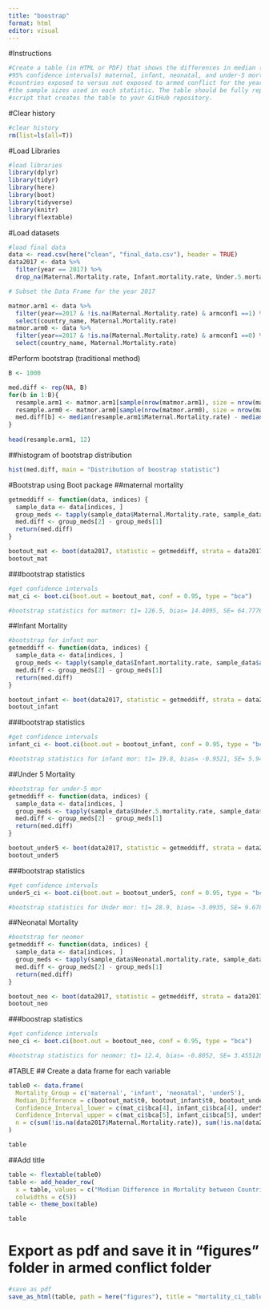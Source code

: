 ```yaml
---
title: "boostrap"
format: html
editor: visual
---
```


#Instructions

```r
#Create a table (in HTML or PDF) that shows the differences in median (with the BCa bootstrap 
#95% confidence intervals) maternal, infant, neonatal, and under-5 mortality between the
#countries exposed to versus not exposed to armed conflict for the year 2017. Be specific about
#the sample sizes used in each statistic. The table should be fully reproducible. Push the
#script that creates the table to your GitHub repository.
```

#Clear history

```r
#clear history
rm(list=ls(all=T)) 
```

#Load Libraries

```r
#load libraries
library(dplyr)
library(tidyr)
library(here)
library(boot)
library(tidyverse)
library(knitr)
library(flextable)
```

#Load datasets

```r
#load final data
data <- read.csv(here("clean", "final_data.csv"), header = TRUE)
data2017 <- data %>%
  filter(year == 2017) %>%
  drop_na(Maternal.Mortality.rate, Infant.mortality.rate, Under.5.mortality.rate, Neonatal.mortality.rate)

# Subset the Data Frame for the year 2017

matmor.arm1 <- data %>%
  filter(year==2017 & !is.na(Maternal.Mortality.rate) & armconf1 ==1) %>%
  select(country_name, Maternal.Mortality.rate)
matmor.arm0 <- data %>%
  filter(year==2017 & !is.na(Maternal.Mortality.rate) & armconf1 ==0) %>%
  select(country_name, Maternal.Mortality.rate)
```

#Perform bootstrap (traditional method)

```r
B <- 1000

med.diff <- rep(NA, B)
for(b in 1:B){
  resample.arm1 <- matmor.arm1[sample(nrow(matmor.arm1), size = nrow(matmor.arm1), replace = TRUE),]
  resample.arm0 <- matmor.arm0[sample(nrow(matmor.arm0), size = nrow(matmor.arm0), replace = TRUE),]
  med.diff[b] <- median(resample.arm1$Maternal.Mortality.rate) - median(resample.arm0$Maternal.Mortality.rate)
}
  
head(resample.arm1, 12)
```

##histogram of bootstrap distribution

```r
hist(med.diff, main = "Distribution of boostrap statistic")
```

#Bootstrap using Boot package ##maternal mortality

```r
getmeddiff <- function(data, indices) {
  sample_data <- data[indices, ]
  group_meds <- tapply(sample_data$Maternal.Mortality.rate, sample_data$armconf1, FUN = median)
  med.diff <- group_meds[2] - group_meds[1]
  return(med.diff)
}

bootout_mat <- boot(data2017, statistic = getmeddiff, strata = data2017$armconf1, R=1000)
bootout_mat
```

###bootstrap statistics

```r
#get confidence intervals
mat_ci <- boot.ci(boot.out = bootout_mat, conf = 0.95, type = "bca")

#bootstrap statistics for matmor: t1= 126.5, bias= 14.4095, SE= 64.77766, CI= 43.8, 290.3)
```

##Infant Mortality

```r
#bootstrap for infant mor
getmeddiff <- function(data, indices) {
  sample_data <- data[indices, ]
  group_meds <- tapply(sample_data$Infant.mortality.rate, sample_data$armconf1, FUN = median)
  med.diff <- group_meds[2] - group_meds[1]
  return(med.diff)
}

bootout_infant <- boot(data2017, statistic = getmeddiff, strata = data2017$armconf1, R=1000)
bootout_infant
```

###bootstrap statistics

```r
#get confidence intervals
infant_ci <- boot.ci(boot.out = bootout_infant, conf = 0.95, type = "bca")

#bootstrap statistics for infant mor: t1= 19.8, bias= -0.9521, SE= 5.943379, CI= 6.60, 29.16)
```

##Under 5 Mortality

```r
#bootstrap for under-5 mor
getmeddiff <- function(data, indices) {
  sample_data <- data[indices, ]
  group_meds <- tapply(sample_data$Under.5.mortality.rate, sample_data$armconf1, FUN = median)
  med.diff <- group_meds[2] - group_meds[1]
  return(med.diff)
}

bootout_under5 <- boot(data2017, statistic = getmeddiff, strata = data2017$armconf1, R=1000)
bootout_under5
```

###bootstrap statistics

```r
#get confidence intervals
under5_ci <- boot.ci(boot.out = bootout_under5, conf = 0.95, type = "bca")

#bootstrap statistics for Under mor: t1= 28.9, bias= -3.0935, SE= 9.678971, CI= 8.97, 45.68)
```

##Neonatal Mortality

```r
#bootstrap for neomor
getmeddiff <- function(data, indices) {
  sample_data <- data[indices, ]
  group_meds <- tapply(sample_data$Neonatal.mortality.rate, sample_data$armconf1, FUN = median)
  med.diff <- group_meds[2] - group_meds[1]
  return(med.diff)
}

bootout_neo <- boot(data2017, statistic = getmeddiff, strata = data2017$armconf1, R=1000)
bootout_neo
```

###boostrap statistics

```r
#get confidence intervals
neo_ci <- boot.ci(boot.out = bootout_neo, conf = 0.95, type = "bca")

#bootstrap statistics for neomor: t1= 12.4, bias= -0.8052, SE= 3.455128, CI= 5.4, 20.1)
```

#TABLE \## Create a data frame for each variable

```r
table0 <- data.frame(
  Mortality_Group = c('maternal', 'infant', 'neonatal', 'under5'),
  Median_Difference = c(bootout_mat$t0, bootout_infant$t0, bootout_under5$t0, bootout_neo$t0),
  Confidence_Interval_lower = c(mat_ci$bca[4], infant_ci$bca[4], under5_ci$bca[4], neo_ci$bca[4]),
  Confidence_Interval_upper = c(mat_ci$bca[5], infant_ci$bca[5], under5_ci$bca[5], neo_ci$bca[5]),
  n = c(sum(!is.na(data2017$Maternal.Mortality.rate)), sum(!is.na(data2017$Neonatal.mortality.rate)), sum(!is.na(data2017$Under.5.mortality.rate)), sum(!is.na(data2017$Infant.mortality.rate)))
)

table
```

##Add title
```r
table <- flextable(table0)
table <- add_header_row(
  x = table, values = c("Median Difference in Mortality between Countries exposed to vs not exposed to Armed Conflict in 2017"),
  colwidths = c(5))
table <- theme_box(table)

table
```
# Export as pdf and save it in "figures" folder in armed conflict folder

```r
#save as pdf
save_as_html(table, path = here("figures"), title = "mortality_ci_table")
```


